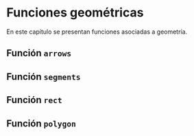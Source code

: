 # Funciones geométricas

En este capítulo se presentan funciones asociadas a geometría.

## Función `arrows` \index{arrows} \index{flechas}

## Función `segments` \index{segments} \index{segmentos}

## Función `rect` \index{rect} \index{rectas}

## Función `polygon` \index{polygon} \index{polígonos}



